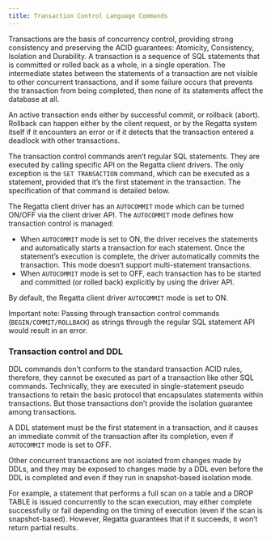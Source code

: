 ```yaml
---
title: Transaction Control Language Commands
---
```



Transactions are the basis of concurrency control, providing strong consistency and preserving the ACID guarantees: Atomicity, Consistency, Isolation and Durability. A transaction is a sequence of SQL statements that is committed or rolled back as a whole, in a single operation. The intermediate states between the statements of a transaction are not visible to other concurrent transactions, and if some failure occurs that prevents the transaction from being completed, then none of its statements affect the database at all.

   An active transaction ends either by successful commit, or rollback (abort). Rollback can happen either by the client request, or by the Regatta system itself if it encounters an error or if it detects that the transaction entered a deadlock with other transactions.

   The transaction control commands aren’t regular SQL statements. They are executed by calling specific API on the Regatta client drivers. The only exception is the `SET TRANSACTION` command, which can be executed as a statement, provided that it’s the first statement in the transaction. The specification of that command is detailed below.

   The Regatta client driver has an `AUTOCOMMIT` mode which can be turned ON/OFF via the client driver API. The `AUTOCOMMIT` mode defines how transaction control is managed:

- When `AUTOCOMMIT` mode is set to ON, the driver receives the statements and automatically starts a transaction for each statement. Once the statement’s execution is complete, the driver automatically commits the transaction. This mode doesn’t support multi-statement transactions.
- When `AUTOCOMMIT` mode is set to OFF, each transaction has to be started and committed (or rolled back) explicitly by using the driver API.

By default, the Regatta client driver `AUTOCOMMIT` mode is set to ON.

Important note: Passing through transaction control commands (`BEGIN/COMMIT/ROLLBACK`) as strings through the regular SQL statement API would result in an error.

### Transaction control and DDL

DDL commands don't conform to the standard transaction ACID rules, therefore, they cannot be executed as part of a transaction like other SQL commands. Technically, they are executed in single-statement pseudo transactions to retain the basic protocol that encapsulates statements within transactions. But those transactions don’t provide the isolation guarantee among transactions.

A DDL statement must be the first statement in a transaction, and it causes an immediate commit of the transaction after its completion, even if `AUTOCOMMIT` mode is set to OFF.

Other concurrent transactions are not isolated from changes made by DDLs, and they may be exposed to changes made by a DDL even before the DDL is completed and even if they run in snapshot-based isolation mode.

For example, a statement that performs a full scan on a table and a DROP TABLE is issued concurrently to the scan execution, may either complete successfully or fail depending on the timing of execution (even if the scan is snapshot-based). However, Regatta guarantees that if it succeeds, it won’t return partial results.
